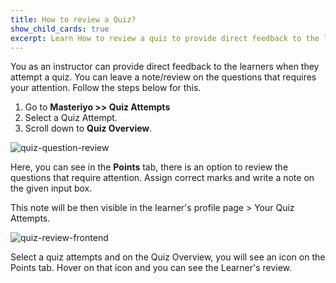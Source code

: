```yaml
---
title: How to review a Quiz? 
show_child_cards: true
excerpt: Learn How to review a quiz to provide direct feedback to the learners. 
---
```


You as an instructor can provide direct feedback to the learners when they attempt a quiz. You can leave a note/review on the questions that requires your attention. Follow the steps below for this.

1. Go to **Masteriyo >> Quiz Attempts**
2. Select a Quiz Attempt.
3. Scroll down to **Quiz Overview**.

![quiz-question-review](https://github.com/Masteriyo/masteriyo-docs/assets/75772539/b7fa6cfb-37f9-4678-8d53-6bb722b7977c)

Here, you can see in the **Points** tab, there is an option to review the questions that require attention. Assign correct marks and write a note on the given input box. 

This note will be then visible in the learner's profile page > Your Quiz Attempts. 

![quiz-review-frontend](https://github.com/Masteriyo/masteriyo-docs/assets/75772539/b6c28aa6-d1b7-4925-a9c9-cf42b998b4ad)

Select a quiz attempts and on the Quiz Overview, you will see an icon on the Points tab. Hover on that icon and you can see the Learner's review.

